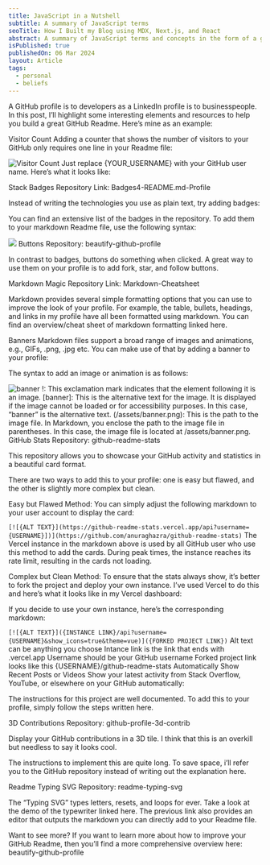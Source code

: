 ```yaml
---
title: JavaScript in a Nutshell
subtitle: A summary of JavaScript terms
seoTitle: How I Built my Blog using MDX, Next.js, and React
abstract: A summary of JavaScript terms and concepts in the form of a glossery.
isPublished: true
publishedOn: 06 Mar 2024
layout: Article
tags:
  - personal
  - beliefs
---
```


A GitHub profile is to developers as a LinkedIn profile is to businesspeople. In this post, I’ll highlight some interesting elements and resources to help you build a great GitHub Readme. Here’s mine as an example:


Visitor Count
Adding a counter that shows the number of visitors to your GitHub only requires one line in your Readme file:

![Visitor Count](https://profile-counter.glitch.me/{YOUR_USERNAME}/count.svg)
Just replace {YOUR_USERNAME} with your GitHub user name. Here’s what it looks like:


Stack Badges
Repository Link: Badges4-README.md-Profile

Instead of writing the technologies you use as plain text, try adding badges:


You can find an extensive list of the badges in the repository. To add them to your markdown Readme file, use the following syntax:

![](https://img.shields.io/badge/Python-FFD43B?style=for-the-badge&logo=python&logoColor=blue)
Buttons
Repository: beautify-github-profile

In contrast to badges, buttons do something when clicked. A great way to use them on your profile is to add fork, star, and follow buttons.


Markdown Magic
Repository Link: Markdown-Cheatsheet

Markdown provides several simple formatting options that you can use to improve the look of your profile. For example, the table, bullets, headings, and links in my profile have all been formatted using markdown. You can find an overview/cheat sheet of markdown formatting linked here.

Banners
Markdown files support a broad range of images and animations, e.g., GIFs, .png, .jpg etc. You can make use of that by adding a banner to your profile:


The syntax to add an image or animation is as follows:

![banner](/assets/banner.png)
!: This exclamation mark indicates that the element following it is an image.
[banner]: This is the alternative text for the image. It is displayed if the image cannot be loaded or for accessibility purposes. In this case, “banner” is the alternative text.
(/assets/banner.png): This is the path to the image file. In Markdown, you enclose the path to the image file in parentheses. In this case, the image file is located at /assets/banner.png.
GitHub Stats
Repository: github-readme-stats

This repository allows you to showcase your GitHub activity and statistics in a beautiful card format.


There are two ways to add this to your profile: one is easy but flawed, and the other is slightly more complex but clean.

Easy but Flawed Method: You can simply adjust the following markdown to your user account to display the card:

`[![{ALT TEXT}](https://github-readme-stats.vercel.app/api?username={USERNAME}])](https://github.com/anuraghazra/github-readme-stats)`
The Vercel instance in the markdown above is used by all GitHub user who use this method to add the cards. During peak times, the instance reaches its rate limit, resulting in the cards not loading.

Complex but Clean Method: To ensure that the stats always show, it’s better to fork the project and deploy your own instance. I’ve used Vercel to do this and here’s what it looks like in my Vercel dashboard:


If you decide to use your own instance, here’s the corresponding markdown:

`[![{ALT TEXT}]({INSTANCE LINK}/api?username={USERNAME}&show_icons=true&theme=vue)]({FORKED PROJECT LINK})`
Alt text can be anything you choose
Intance link is the link that ends with .vercel.app
Username should be your GitHub username
Forked project link looks like this {USERNAME}/github-readme-stats
Automatically Show Recent Posts or Videos
Show your latest activity from Stack Overflow, YouTube, or elsewhere on your GitHub automatically:


The instructions for this project are well documented. To add this to your profile, simply follow the steps written here.

3D Contributions
Repository: github-profile-3d-contrib

Display your GitHub contributions in a 3D tile. I think that this is an overkill but needless to say it looks cool.


The instructions to implement this are quite long. To save space, i’ll refer you to the GitHub repository instead of writing out the explanation here.

Readme Typing SVG
Repository: readme-typing-svg

The “Typing SVG” types letters, resets, and loops for ever. Take a look at the demo of the typewriter linked here. The previous link also provides an editor that outputs the markdown you can directly add to your Readme file.


Want to see more?
If you want to learn more about how to improve your GitHub Readme, then you’ll find a more comprehensive overview here: beautify-github-profile